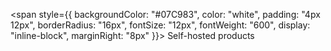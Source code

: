 <span style={{ 
  backgroundColor: "#07C983", 
  color: "white", 
  padding: "4px 12px", 
  borderRadius: "16px", 
  fontSize: "12px", 
  fontWeight: "600",
  display: "inline-block",
  marginRight: "8px"
}}>
  Self-hosted products
</span>